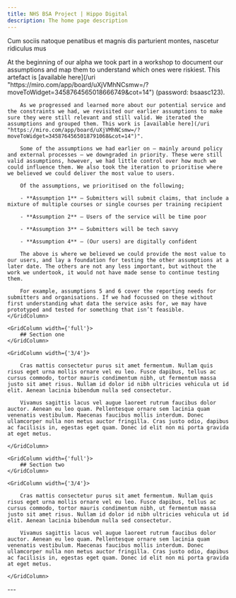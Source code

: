 ```yaml
---
title: NHS BSA Project | Hippo Digital
description: The home page description
---
```


<Heading caption='Challenging our riskiest assumptions' tag='h1'>Cum sociis natoque penatibus et magnis dis parturient montes, nascetur ridiculus mus</Heading>

<GridRow>
    <GridColumn width={'2/3'}>
        At the beginning of our alpha we took part in a workshop to document our assumptions and map them to understand which ones were riskiest. This artefact is [available here](/uri "https://miro.com/app/board/uXjVMhNCsmw=/?moveToWidget=3458764565018666749&cot=14") (password: bsaasc123).

        As we progressed and learned more about our potential service and the constraints we had, we revisited our earlier assumptions to make sure they were still relevant and still valid. We iterated the assumptions and grouped them. This work is [available here](/uri "https://miro.com/app/board/uXjVMhNCsmw=/?moveToWidget=3458764565018791068&cot=14")". 

        Some of the assumptions we had earlier on — mainly around policy and external processes — we downgraded in priority. These were still valid assumptions, however, we had little control over how much we could influence them. We also took the iteration to prioritise where we believed we could deliver the most value to users.

        Of the assumptions, we prioritised on the following;

        - **Assumption 1** — Submitters will submit claims, that include a mixture of multiple courses or single courses per training recipient

        - **Assumption 2** — Users of the service will be time poor

        - **Assumption 3** — Submitters will be tech savvy

        - **Assumption 4** — (Our users) are digitally confident

        The above is where we believed we could provide the most value to our users, and lay a foundation for testing the other assumptions at a later date. The others are not any less important, but without the work we undertook, it would not have made sense to continue testing them.

        For example, assumptions 5 and 6 cover the reporting needs for submitters and organisations. If we had focussed on these without first understanding what data the service asks for, we may have prototyped and tested for something that isn’t feasible.
    </GridColumn>
</GridRow>

<GridRow>

    <GridColumn width={'full'}>
        ## Section one
    </GridColumn>

    <GridColumn width={'3/4'}>

        Cras mattis consectetur purus sit amet fermentum. Nullam quis risus eget urna mollis ornare vel eu leo. Fusce dapibus, tellus ac cursus commodo, tortor mauris condimentum nibh, ut fermentum massa justo sit amet risus. Nullam id dolor id nibh ultricies vehicula ut id elit. Aenean lacinia bibendum nulla sed consectetur.

        Vivamus sagittis lacus vel augue laoreet rutrum faucibus dolor auctor. Aenean eu leo quam. Pellentesque ornare sem lacinia quam venenatis vestibulum. Maecenas faucibus mollis interdum. Donec ullamcorper nulla non metus auctor fringilla. Cras justo odio, dapibus ac facilisis in, egestas eget quam. Donec id elit non mi porta gravida at eget metus.

    </GridColumn>

</GridRow>

<GridRow>

    <GridColumn width={'full'}>
        ## Section two
    </GridColumn>

    <GridColumn width={'3/4'}>

        Cras mattis consectetur purus sit amet fermentum. Nullam quis risus eget urna mollis ornare vel eu leo. Fusce dapibus, tellus ac cursus commodo, tortor mauris condimentum nibh, ut fermentum massa justo sit amet risus. Nullam id dolor id nibh ultricies vehicula ut id elit. Aenean lacinia bibendum nulla sed consectetur.

        Vivamus sagittis lacus vel augue laoreet rutrum faucibus dolor auctor. Aenean eu leo quam. Pellentesque ornare sem lacinia quam venenatis vestibulum. Maecenas faucibus mollis interdum. Donec ullamcorper nulla non metus auctor fringilla. Cras justo odio, dapibus ac facilisis in, egestas eget quam. Donec id elit non mi porta gravida at eget metus.

    </GridColumn>

</GridRow>

<GridRow>
    <GridColumn width={'full'}>
        ---
    </GridColumn>
</GridRow>
<GridRow>
    <GridColumn width={'1/2'}>
        <LinkBlock style="prev" url="/approach/design" title="Our approach" text="Design overview"  />
    </GridColumn>
    <GridColumn width={'1/2'}>
        <LinkBlock style="next" url="/assumptions/assumption-2" title="Challenging our riskiest assumptions" text="Submitters will submit claims, that include a mixture of multiple courses or single courses per training recipient."/>
    </GridColumn>
</GridRow>
